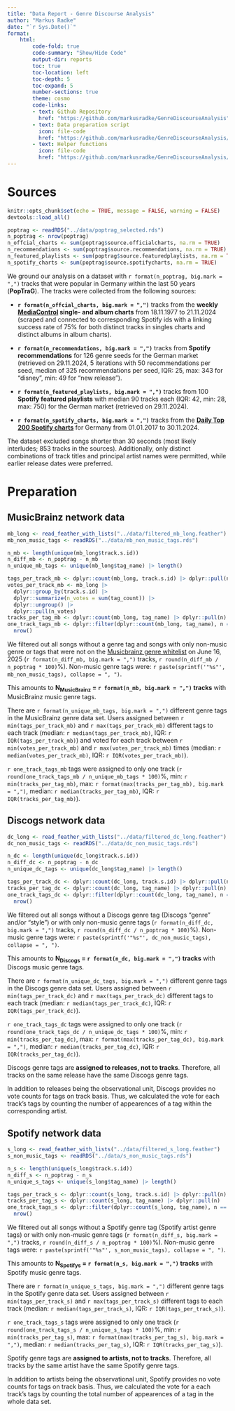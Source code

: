 ```yaml
---
title: "Data Report - Genre Discourse Analysis"
author: "Markus Radke"
date: "`r Sys.Date()`"
format: 
    html: 
        code-fold: true
        code-summary: "Show/Hide Code"
        output-dir: reports
        toc: true
        toc-location: left
        toc-depth: 5
        toc-expand: 5
        number-sections: true
        theme: cosmo
        code-links:
        - text: Github Repository
          href: "https://github.com/markusradke/GenreDiscourseAnalysis"
        - text: Data preparation script
          icon: file-code
          href: "https://github.com/markusradke/GenreDiscourseAnalysis/blob/main/data-raw/import_and_prepare.R"
        - text: Helper functions
          icon: file-code
          href: "https://github.com/markusradke/GenreDiscourseAnalysis/blob/main/R/prepare_data.R"
---
```

# Sources
```r
knitr::opts_chunk$set(echo = TRUE, message = FALSE, warning = FALSE)
devtools::load_all()
```	

```r
poptrag <- readRDS("../data/poptrag_selected.rds")
n_poptrag <- nrow(poptrag)
n_offcial_charts <- sum(poptrag$source.officialcharts, na.rm = TRUE)
n_recommendations <- sum(poptrag$source.recommendations, na.rm = TRUE)
n_featured_playlists <- sum(poptrag$source.featuredplaylists, na.rm = TRUE)
n_spotify_charts <- sum(poptrag$source.spotifycharts, na.rm = TRUE)
```

We ground our analysis on a dataset with `r format(n_poptrag, big.mark = ",")` tracks that were popular in Germany within the last 50 years (**PopTraG**).  The tracks were collected from the following sources:

-   **`r format(n_offcial_charts, big.mark = ",")`** tracks from the **weekly [MediaControl](https://www.offiziellecharts.de/) single- and album charts** from 18.11.1977 to 21.11.2024 (scraped and connected to corresponding Spotify ids with a linking success rate of 75% for both distinct tracks in singles charts and distinct albums in album charts).

-   **`r format(n_recommendations, big.mark = ",")`** tracks from **Spotify recommendations** for 126 genre seeds for the German market (retrieved on 29.11.2024, 5 iterations with 50 recommendations per seed, median of 325 recommendations per seed, IQR: 25, max: 343 for "disney", min: 49 for "new release").

-   **`r format(n_featured_playlists, big.mark = ",")`** tracks from 100 **Spotify featured playlists** with median 90 tracks each (IQR: 42, min: 28, max: 750) for the German market (retrieved on 29.11.2024).

- **`r format(n_spotify_charts, big.mark = ",")`** tracks from the **[Daily Top 200 Spotify charts](https://spotifycharts.com/regional/de/weekly/latest)** for Germany from 01.01.2017 to 30.11.2024.

:::{.callout-note}
The dataset excluded songs shorter than 30 seconds (most likely interludes; 853 tracks in the sources). Additionally, only distinct combinations of track titles and principal artist names were permitted, while earlier release dates were preferred.
:::

# Preparation
## MusicBrainz network data

```r
mb_long <- read_feather_with_lists("../data/filtered_mb_long.feather")
mb_non_music_tags <- readRDS("../data/mb_non_music_tags.rds")

n_mb <- length(unique(mb_long$track.s.id))
n_diff_mb <- n_poptrag - n_mb
n_unique_mb_tags <- unique(mb_long$tag_name) |> length()

tags_per_track_mb <- dplyr::count(mb_long, track.s.id) |> dplyr::pull(n)
votes_per_track_mb <- mb_long |>
  dplyr::group_by(track.s.id) |>
  dplyr::summarize(n_votes = sum(tag_count)) |>
  dplyr::ungroup() |>
  dplyr::pull(n_votes)
tracks_per_tag_mb <- dplyr::count(mb_long, tag_name) |> dplyr::pull(n)
one_track_tags_mb <- dplyr::filter(dplyr::count(mb_long, tag_name), n == 1) |>
  nrow()
```

We filtered out all songs without a genre tag and songs with only non-music genre or tags that were not on the [Musicbrainz genre whitelist](https://musicbrainz.org/genres) on June 16, 2025 (`r format(n_diff_mb, big.mark = ",")` tracks, `r round(n_diff_mb / n_poptrag * 100)`%). Non-music genre tags were: `r paste(sprintf('"%s"', mb_non_music_tags), collapse = ", ")`.

This amounts to **N~MusicBrainz~ = `r format(n_mb, big.mark = ",")` tracks** with MusicBrainz music genre tags.

There are `r format(n_unique_mb_tags, big.mark = ",")` different genre tags in the MusicBrainz genre data set. Users assigned between `r min(tags_per_track_mb)` and `r max(tags_per_track_mb)` different tags to each track (median: `r median(tags_per_track_mb)`, IQR: `r IQR(tags_per_track_mb)`) and voted for each track between `r min(votes_per_track_mb)` and `r max(votes_per_track_mb)` times (median: `r median(votes_per_track_mb)`, IQR: `r IQR(votes_per_track_mb)`).

`r one_track_tags_mb` tags were assigned to only one track (`r round(one_track_tags_mb / n_unique_mb_tags * 100)`%, min: `r min(tracks_per_tag_mb)`, max: `r format(max(tracks_per_tag_mb), big.mark = ",")`, median: `r median(tracks_per_tag_mb)`, IQR: `r IQR(tracks_per_tag_mb)`).

## Discogs network data

```r
dc_long <- read_feather_with_lists("../data/filtered_dc_long.feather")
dc_non_music_tags <- readRDS("../data/dc_non_music_tags.rds")

n_dc <- length(unique(dc_long$track.s.id))
n_diff_dc <- n_poptrag - n_dc
n_unique_dc_tags <- unique(dc_long$tag_name) |> length()

tags_per_track_dc <- dplyr::count(dc_long, track.s.id) |> dplyr::pull(n)
tracks_per_tag_dc <- dplyr::count(dc_long, tag_name) |> dplyr::pull(n)
one_track_tags_dc <- dplyr::filter(dplyr::count(dc_long, tag_name), n == 1) |>
  nrow()
```

We filtered out all songs without a Discogs genre tag (Discogs "genre" and/or "style") or with only non-music genre tags (`r format(n_diff_dc, big.mark = ",")` tracks, `r round(n_diff_dc / n_poptrag * 100)`%). Non-music genre tags were: `r paste(sprintf('"%s"', dc_non_music_tags), collapse = ", ")`.

This amounts to **N~Discogs~ = `r format(n_dc, big.mark = ",")` tracks** with Discogs music genre tags.

There are `r format(n_unique_dc_tags, big.mark = ",")` different genre tags in the Discogs genre data set. Users assigned between `r min(tags_per_track_dc)` and `r max(tags_per_track_dc)` different tags to each track (median: `r median(tags_per_track_dc)`, IQR: `r IQR(tags_per_track_dc)`).

`r one_track_tags_dc` tags were assigned to only one track (`r round(one_track_tags_dc / n_unique_dc_tags * 100)`%, min: `r min(tracks_per_tag_dc)`, max: `r format(max(tracks_per_tag_dc), big.mark = ",")`, median: `r median(tracks_per_tag_dc)`, IQR: `r IQR(tracks_per_tag_dc)`).

:::{.callout-important}
Discogs genre tags are **assigned to releases, not to tracks**. Therefore, all tracks on the same release have the same Discogs genre tags.
:::
:::{.callout-note}
In addition to releases being the observational unit, Discogs provides no vote counts for tags on track basis. Thus, we calculated the vote for each track's tags by counting the number of appearences of a tag within the corresponding artist.
:::


## Spotify network data

```r
s_long <- read_feather_with_lists("../data/filtered_s_long.feather")
s_non_music_tags <- readRDS("../data/s_non_music_tags.rds")

n_s <- length(unique(s_long$track.s.id))
n_diff_s <- n_poptrag - n_s
n_unique_s_tags <- unique(s_long$tag_name) |> length()

tags_per_track_s <- dplyr::count(s_long, track.s.id) |> dplyr::pull(n)
tracks_per_tag_s <- dplyr::count(s_long, tag_name) |> dplyr::pull(n)
one_track_tags_s <- dplyr::filter(dplyr::count(s_long, tag_name), n == 1) |>
  nrow()
```

We filtered out all songs without a Spotify genre tag (Spotify artist genre tags) or with only non-music genre tags (`r format(n_diff_s, big.mark = ",")` tracks, `r round(n_diff_s / n_poptrag * 100)`%). Non-music genre tags were: `r paste(sprintf('"%s"', s_non_music_tags), collapse = ", ")`.

This amounts to **N~Spotifys~ = `r format(n_s, big.mark = ",")` tracks** with Spotify music genre tags.

There are `r format(n_unique_s_tags, big.mark = ",")` different genre tags in the Spotify genre data set. Users assigned between `r min(tags_per_track_s)` and `r max(tags_per_track_s)` different tags to each track (median: `r median(tags_per_track_s)`, IQR: `r IQR(tags_per_track_s)`).

`r one_track_tags_s` tags were assigned to only one track (`r round(one_track_tags_s / n_unique_s_tags * 100)`%, min: `r min(tracks_per_tag_s)`, max: `r format(max(tracks_per_tag_s), big.mark = ",")`, median: `r median(tracks_per_tag_s)`, IQR: `r IQR(tracks_per_tag_s)`).

:::{.callout-important}
Spotify genre tags are **assigned to artists, not to tracks**. Therefore, all tracks by the same artist have the same Spotify genre tags.
::::
:::{.callout-note}
In addition to artists being the observational unit, Spotify provides no vote counts for tags on track basis. Thus, we calculated the vote for a each track's tags by counting the total number of appearences of a tag in the whole data set.
:::